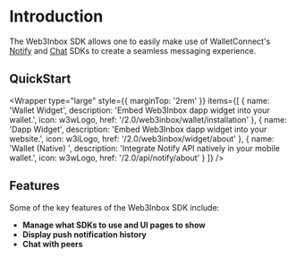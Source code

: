 
# Introduction

The Web3Inbox SDK allows one to easily make use of WalletConnect's [Notify](../api/notify/about) and [Chat](../api/chat/about) SDKs to create a seamless messaging experience.

## QuickStart

<Wrapper
  type="large"
  style={{
    marginTop: '2rem'
  }}
  items={[
    {
      name: 'Wallet Widget',
      description: 'Embed Web3Inbox dapp widget into your wallet.',
      icon: w3wLogo,
      href: '/2.0/web3inbox/wallet/installation'
    },
    {
      name: 'Dapp Widget',
      description: 'Embed Web3Inbox dapp widget into your website.',
      icon: w3iLogo,
      href: '/2.0/web3inbox/widget/about'
    },
    {
      name: 'Wallet (Native) ',
      description: 'Integrate Notify API natively in your mobile wallet.',
      icon: w3wLogo,
      href: '/2.0/api/notify/about'
    }
  ]}
/>

## Features

Some of the key features of the Web3Inbox SDK include:

- **Manage what SDKs to use and UI pages to show**
- **Display push notification history**
- **Chat with peers**
